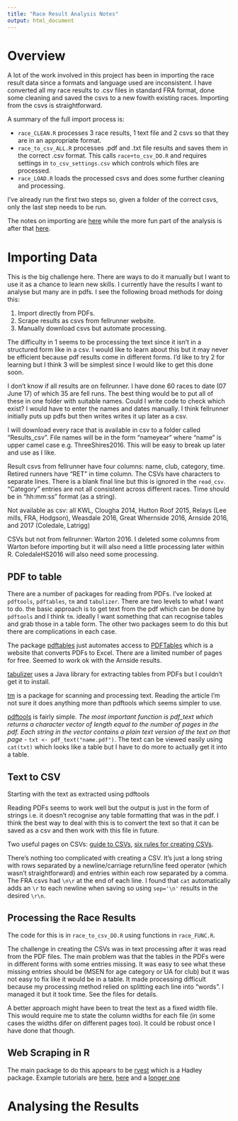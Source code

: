 ```yaml
---
title: "Race Result Analysis Notes"
output: html_document
---
```

# Overview

A lot of the work involved in this project has been in importing the race result data since a formats and language used are inconsistent. I have converted all my race results to .csv files in standard FRA format, done some cleaning and saved the csvs to a new fowith existing races. Importing from the csvs is straightforward. 

A summary of the full import process is:

* `race_CLEAN.R` processes 3 race results, 1 text file and 2 csvs so that they are in an appropriate format.
* `race_to_csv_ALL.R` processes .pdf and .txt file results and saves them in the correct .csv format. This calls `race+to_csv_DO.R` and requires settings in `to_csv_settings.csv` which controls which files are processed.
* `race_LOAD.R` loads the processed csvs and does some further cleaning and processing.

I've already run the first two steps so, given a folder of the correct csvs, only the last step needs to be run.

The notes on importing are [here](#import) while the more fun part of the analysis is after that [here](#analysis).



<a id="import"></a>

# Importing Data 

This is the big challenge here. There are ways to do it manually but I want to use it as a chance to learn new skills. I currently have the results I want to analyse but many are in pdfs. I see the following broad methods for doing this:

1. Import directly from PDFs. 
2. Scrape results as csvs from fellrunner website.
3. Manually download csvs but automate processing.

The difficulty in 1 seems to be processing the text since it isn't in a structured form like in a csv. I would like to learn about this but it may never be efficient because pdf results come in different forms. I'd like to try 2 for learning but I think 3 will be simplest since I would like to get this done soon.

I don't know if all results are on fellrunner. I have done 60 races to date (07 June 17) of which 35 are fell runs. The best thing would be to put all of these in one folder with suitable names. Could I write code to check which exist? I would have to enter the names and dates manually. I think fellrunner initially puts up pdfs but then writes writes it up later as a csv.

I will download every race that is available in csv to a folder called "Results_csv". File names will be in the form "nameyear" where "name" is upper camel case e.g. ThreeShires2016. This will be easy to break up later and use as I like.

Result csvs from fellrunner have four columns: name, club, category, time. Retired runners have "RET" in time column. The CSVs have \r\n characters to separate lines. There is a blank final line but this is ignored in the `read_csv`. "Category" entries are not all consistent across different races. Time should be in "hh:mm:ss" format (as a string).

Not available as csv: all KWL, Clougha 2014, Hutton Roof 2015, Relays (Lee mills, FRA, Hodgson), Weasdale 2016, Great Whernside 2016, Arnside 2016, and 2017 (Coledale, Latrigg)

CSVs but not from fellrunner: Warton 2016. I deleted some columns from Warton before importing but it will also need a little processing later within R. ColedaleHS2016 will also need some processing.

## PDF to table

There are a number of packages for reading from PDFs. I've looked at `pdftools`, `pdftables`, `tm` and `tabulizer`. There are two levels to what I want to do. the basic approach is to get text from the pdf which can be done by `pdftools` and I think `tm`. ideally I want something that can recognise tables and grab those in a table form. The other two packages seem to do this but there are complications in each case.

The package [pdftables](https://github.com/expersso/pdftables) just automates access to [PDFTables](https://pdftables.com/) which is a website that converts PDFs to Excel. There are a limited number of pages for free. Seemed to work ok with the Arnside results.

[tabulizer](https://github.com/ropensci/tabulizer) uses a Java library for extracting tables from PDFs but I couldn't get it to install.

[tm](http://data.library.virginia.edu/reading-pdf-files-into-r-for-text-mining/) is a package for scanning and processing text. Reading the article I'm not sure it does anything more than pdftools which seems simpler to use.

[pdftools](https://www.r-bloggers.com/introducing-pdftools-a-fast-and-portable-pdf-extractor/) is fairly simple. *The most important function is pdf_text which returns a character vector of length equal to the number of pages in the pdf. Each string in the vector contains a plain text version of the text on that page* - `txt <- pdf_text("name.pdf")`. The text can be viewed easily using `cat(txt)` which looks like a table but I have to do more to actually get it into a table.

## Text to CSV

Starting with the text as extracted using pdftools

Reading PDFs seems to work well but the output is just in the form of strings i.e. it doesn't recognise any table formatting that was in the pdf. I think the best way to deal with this is to convert the text so that it can be saved as a csv and then work with this file in future.

Two useful pages on CSVs: [guide to CSVs](http://frictionlessdata.io/guides/csv/), [six rules for creating CSVs](http://www.thoughtspot.com/blog/6-rules-creating-valid-csv-files).

There's nothing too complicated with creating a CSV. It's just a long string with rows separated by a newline/carriage return/line feed operator (which wasn't straightforward) and entries within each row separated by a comma. The FRA csvs had `\n\r` at the end of each line. I found that `cat` automatically adds an `\r` to each newline when saving so using `sep='\n'` results in the desired `\r\n`.

## Processing the Race Results

The code for this is in `race_to_csv_DO.R` using functions in `race_FUNC.R`.

The challenge in creating the CSVs was in text processing after it was read from the PDF files. The main problem was that the tables in the PDFs were in different forms with some entries missing. It was easy to see what these missing entries should be (MSEN for age category or UA for club) but it was not easy to fix like it would be in a table. It made processing difficult because my processing method relied on splitting each line into "words". I managed it but it took time. See the files for details.

A better approach might have been to treat the text as a fixed width file. This would require me to state the column widths for each file (in some cases the widths difer on different pages too). It could be robust once I have done that though.

## Web Scraping in R

The main package to do this appears to be [rvest](https://cran.r-project.org/web/packages/rvest/index.html) which is a Hadley package. Example tutorials are [here](https://rpubs.com/Radcliffe/superbowl), [here](https://blog.rstudio.org/2014/11/24/rvest-easy-web-scraping-with-r/) and a [longer one](https://www.analyticsvidhya.com/blog/2017/03/beginners-guide-on-web-scraping-in-r-using-rvest-with-hands-on-knowledge/)

<a id="analysis"></a>

# Analysing the Results 
